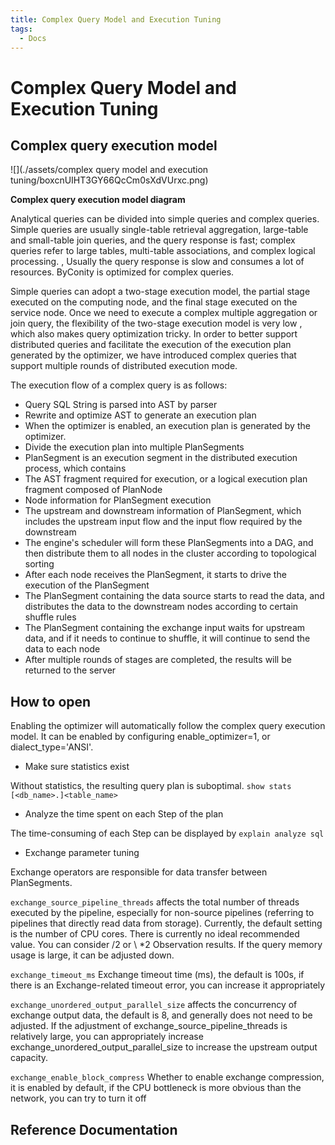 ```yaml
---
title: Complex Query Model and Execution Tuning
tags:
  - Docs
---
```


# Complex Query Model and Execution Tuning

## Complex query execution model

![](./assets/complex query model and execution tuning/boxcnUIHT3GY66QcCm0sXdVUrxc.png)

**Complex query execution model diagram**

Analytical queries can be divided into simple queries and complex queries. Simple queries are usually single-table retrieval aggregation, large-table and small-table join queries, and the query response is fast; complex queries refer to large tables, multi-table associations, and complex logical processing. , Usually the query response is slow and consumes a lot of resources. ByConity is optimized for complex queries.

Simple queries can adopt a two-stage execution model, the partial stage executed on the computing node, and the final stage executed on the service node. Once we need to execute a complex multiple aggregation or join query, the flexibility of the two-stage execution model is very low , which also makes query optimization tricky. In order to better support distributed queries and facilitate the execution of the execution plan generated by the optimizer, we have introduced complex queries that support multiple rounds of distributed execution mode.

The execution flow of a complex query is as follows:

- Query SQL String is parsed into AST by parser
- Rewrite and optimize AST to generate an execution plan
- When the optimizer is enabled, an execution plan is generated by the optimizer.
- Divide the execution plan into multiple PlanSegments
- PlanSegment is an execution segment in the distributed execution process, which contains
- The AST fragment required for execution, or a logical execution plan fragment composed of PlanNode
- Node information for PlanSegment execution
- The upstream and downstream information of PlanSegment, which includes the upstream input flow and the input flow required by the downstream
- The engine's scheduler will form these PlanSegments into a DAG, and then distribute them to all nodes in the cluster according to topological sorting
- After each node receives the PlanSegment, it starts to drive the execution of the PlanSegment
- The PlanSegment containing the data source starts to read the data, and distributes the data to the downstream nodes according to certain shuffle rules
- The PlanSegment containing the exchange input waits for upstream data, and if it needs to continue to shuffle, it will continue to send the data to each node
- After multiple rounds of stages are completed, the results will be returned to the server

## How to open

Enabling the optimizer will automatically follow the complex query execution model. It can be enabled by configuring enable_optimizer=1, or dialect_type='ANSI'.

- Make sure statistics exist

Without statistics, the resulting query plan is suboptimal. `show stats [<db_name>.]<table_name>`

- Analyze the time spent on each Step of the plan

The time-consuming of each Step can be displayed by `explain analyze sql`

- Exchange parameter tuning

Exchange operators are responsible for data transfer between PlanSegments.

`exchange_source_pipeline_threads` affects the total number of threads executed by the pipeline, especially for non-source pipelines (referring to pipelines that directly read data from storage). Currently, the default setting is the number of CPU cores. There is currently no ideal recommended value. You can consider /2 or \ *2 Observation results. If the query memory usage is large, it can be adjusted down.

`exchange_timeout_ms` Exchange timeout time (ms), the default is 100s, if there is an Exchange-related timeout error, you can increase it appropriately

`exchange_unordered_output_parallel_size` affects the concurrency of exchange output data, the default is 8, and generally does not need to be adjusted. If the adjustment of exchange_source_pipeline_threads is relatively large, you can appropriately increase exchange_unordered_output_parallel_size to increase the upstream output capacity.

`exchange_enable_block_compress` Whether to enable exchange compression, it is enabled by default, if the CPU bottleneck is more obvious than the network, you can try to turn it off

## Reference Documentation